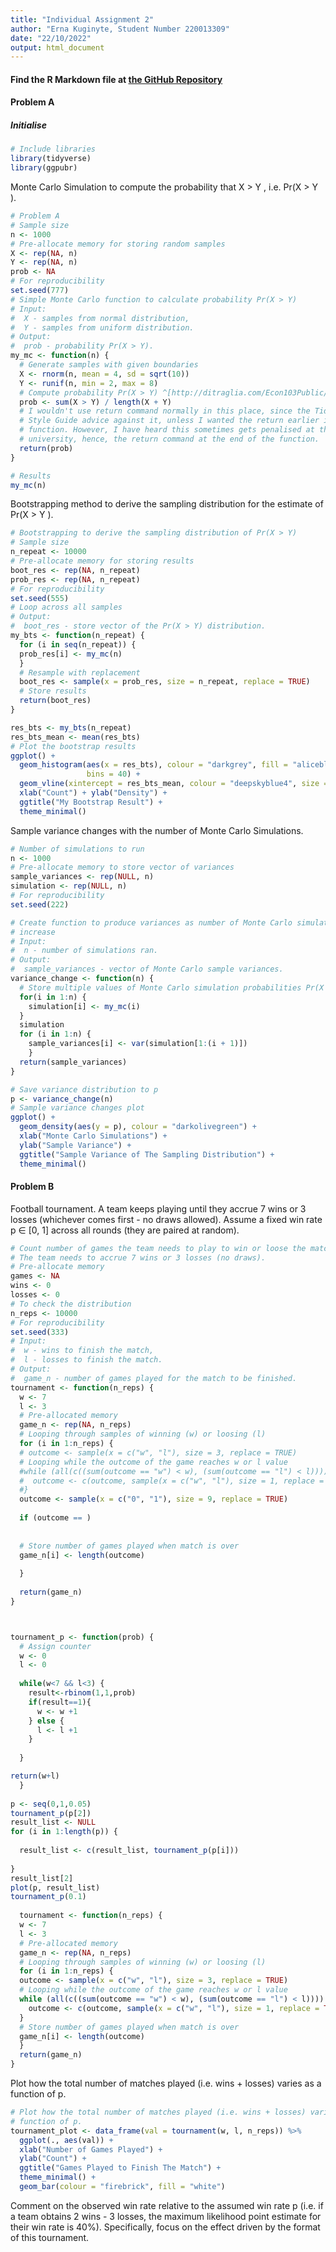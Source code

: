 ```yaml
---
title: "Individual Assignment 2"
author: "Erna Kuginyte, Student Number 220013309"
date: "22/10/2022"
output: html_document
---
```


#### Find the R Markdown file at [the GitHub Repository](https://github.com/ekuginyte/MT5763_2_220013309.git)

#### Problem A
##### Initialise

```r
# Include libraries
library(tidyverse)
library(ggpubr)
```

Monte Carlo Simulation to compute the probability that X > Y , i.e. Pr(X > Y ).

```r
# Problem A
# Sample size
n <- 1000
# Pre-allocate memory for storing random samples
X <- rep(NA, n)
Y <- rep(NA, n)
prob <- NA
# For reproducibility
set.seed(777)
# Simple Monte Carlo function to calculate probability Pr(X > Y)
# Input:
#  X - samples from normal distribution,
#  Y - samples from uniform distribution.
# Output:
#  prob - probability Pr(X > Y).
my_mc <- function(n) {
  # Generate samples with given boundaries
  X <- rnorm(n, mean = 4, sd = sqrt(10))
  Y <- runif(n, min = 2, max = 8)
  # Compute probability Pr(X > Y) ^[http://ditraglia.com/Econ103Public/Rtutorials/Rtutorial4.html]
  prob <- sum(X > Y) / length(X + Y)
  # I wouldn't use return command normally in this place, since the Tidyverse
  # Style Guide advice against it, unless I wanted the return earlier in the 
  # function. However, I have heard this sometimes gets penalised at the 
  # university, hence, the return command at the end of the function.
  return(prob)
}

# Results
my_mc(n)
```


Bootstrapping method to derive the sampling distribution for the estimate of Pr(X > Y ).

```r
# Bootstrapping to derive the sampling distribution of Pr(X > Y)
# Sample size
n_repeat <- 10000
# Pre-allocate memory for storing results
boot_res <- rep(NA, n_repeat)
prob_res <- rep(NA, n_repeat)
# For reproducibility
set.seed(555)
# Loop across all samples
# Output:
#  boot_res - store vector of the Pr(X > Y) distribution.
my_bts <- function(n_repeat) {
  for (i in seq(n_repeat)) {
  prob_res[i] <- my_mc(n)
  }
  # Resample with replacement
  boot_res <- sample(x = prob_res, size = n_repeat, replace = TRUE)
  # Store results
  return(boot_res)
}
```

```r
res_bts <- my_bts(n_repeat)
res_bts_mean <- mean(res_bts)
# Plot the bootstrap results
ggplot() +
  geom_histogram(aes(x = res_bts), colour = "darkgrey", fill = "aliceblue", 
                 bins = 40) +
  geom_vline(xintercept = res_bts_mean, colour = "deepskyblue4", size = 1) +
  xlab("Count") + ylab("Density") +
  ggtitle("My Bootstrap Result") + 
  theme_minimal()
```


Sample variance changes with the number of Monte Carlo Simulations.

```r
# Number of simulations to run
n <- 1000
# Pre-allocate memory to store vector of variances
sample_variances <- rep(NULL, n)
simulation <- rep(NULL, n)
# For reproducibility
set.seed(222)

# Create function to produce variances as number of Monte Carlo simulations
# increase
# Input: 
#  n - number of simulations ran.
# Output:
#  sample_variances - vector of Monte Carlo sample variances.
variance_change <- function(n) {
  # Store multiple values of Monte Carlo simulation probabilities Pr(X > Y)
  for(i in 1:n) {
    simulation[i] <- my_mc(i)
  }
  simulation
  for (i in 1:n) {
    sample_variances[i] <- var(simulation[1:(i + 1)])
    }
  return(sample_variances)
}

# Save variance distribution to p
p <- variance_change(n)
# Sample variance changes plot
ggplot() +
  geom_density(aes(y = p), colour = "darkolivegreen") +
  xlab("Monte Carlo Simulations") +
  ylab("Sample Variance") +
  ggtitle("Sample Variance of The Sampling Distribution") +
  theme_minimal()
```


#### Problem B 
Football tournament. A team keeps playing until they accrue 7 wins or 3 losses (whichever comes first - no draws allowed). Assume a fixed win rate p ∈ [0, 1] across all rounds (they are paired at random).
```r
# Count number of games the team needs to play to win or loose the match.
# The team needs to accrue 7 wins or 3 losses (no draws). 
# Pre-allocate memory
games <- NA
wins <- 0
losses <- 0
# To check the distribution
n_reps <- 10000
# For reproducibility
set.seed(333)
# Input:
#  w - wins to finish the match,
#  l - losses to finish the match.
# Output:
#  game_n - number of games played for the match to be finished.
tournament <- function(n_reps) {
  w <- 7
  l <- 3
  # Pre-allocated memory
  game_n <- rep(NA, n_reps)
  # Looping through samples of winning (w) or loosing (l)
  for (i in 1:n_reps) {
  # outcome <- sample(x = c("w", "l"), size = 3, replace = TRUE)
  # Looping while the outcome of the game reaches w or l value
  #while (all(c((sum(outcome == "w") < w), (sum(outcome == "l") < l)))) {
  #  outcome <- c(outcome, sample(x = c("w", "l"), size = 1, replace = TRUE))
  #}
  outcome <- sample(x = c("0", "1"), size = 9, replace = TRUE)
  
  if (outcome == )
  
  
  # Store number of games played when match is over
  game_n[i] <- length(outcome)
  
  }
  
  return(game_n)
}



tournament_p <- function(prob) {
  # Assign counter
  w <- 0
  l <- 0
  
  while(w<7 && l<3) {
    result<-rbinom(1,1,prob)
    if(result==1){
      w <- w +1
    } else {
      l <- l +1
    }
    
  }

return(w+l)
  }
  
p <- seq(0,1,0.05)
tournament_p(p[2])
result_list <- NULL
for (i in 1:length(p)) {
  
  result_list <- c(result_list, tournament_p(p[i]))
  
}
result_list[2]
plot(p, result_list)
tournament_p(0.1)
  
  tournament <- function(n_reps) {
  w <- 7
  l <- 3
  # Pre-allocated memory
  game_n <- rep(NA, n_reps)
  # Looping through samples of winning (w) or loosing (l)
  for (i in 1:n_reps) {
  outcome <- sample(x = c("w", "l"), size = 3, replace = TRUE)
  # Looping while the outcome of the game reaches w or l value
  while (all(c((sum(outcome == "w") < w), (sum(outcome == "l") < l)))) {
    outcome <- c(outcome, sample(x = c("w", "l"), size = 1, replace = TRUE))
  }
  # Store number of games played when match is over
  game_n[i] <- length(outcome)
  }
  return(game_n)
}

```

Plot how the total number of matches played (i.e. wins + losses) varies as a function of p.

```r
# Plot how the total number of matches played (i.e. wins + losses) varies as a 
# function of p.
tournament_plot <- data_frame(val = tournament(w, l, n_reps)) %>%
  ggplot(., aes(val)) + 
  xlab("Number of Games Played") +
  ylab("Count") +
  ggtitle("Games Played to Finish The Match") +
  theme_minimal() +
  geom_bar(colour = "firebrick", fill = "white")
```


Comment on the observed win rate relative to the assumed win rate p (i.e. if a team obtains 2 wins - 3 losses, the maximum likelihood point estimate for their win rate is 40%). Specifically, focus on the effect driven by the format of this tournament.
